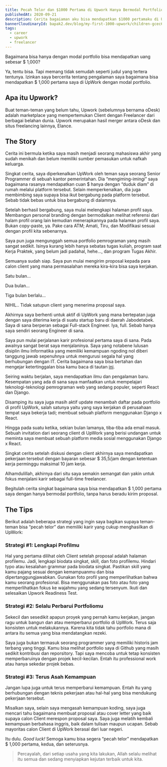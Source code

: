 ```yaml
---
title: Pecah Telor dan $1000 Pertama di Upwork Hanya Bermodal Portfolio
publishedAt: 2020-09-21
description: Cerita bagaiaman aku bisa mendapatkan $1000 pertamaku di Upwork
bannerCloudinaryId: bapak2.dev/blog/my-first-1000-upwork/children-gcec636513_1280_fypict
tags:
  - career
  - upwork
  - freelancer
---
```


<callout-warning class="aside">Bagaimana bisa hanya dengan modal portfolio bisa mendapatkan uang sebesar $ 1,000?</callout-warning>

Ya, tentu bisa. Tapi memang tidak semudah seperti judul yang tertera tentunya. Izinkan saya bercerita tentang pengalaman saya bagaimana bisa mendapatkan $ 1,000 pertama saya di UpWork dengan modal portfolio.

## Apa itu Upwork?

Buat teman-teman yang belum tahu, Upwork (sebelumnya bernama oDesk) adalah marketplace yang mempertemukan Client dengan Freelancer dari berbagai belahan dunia. Upwork merupakan hasil merger antara oDesk dan situs freelancing lainnya, Elance.

## The Story

Cerita ini bermula ketika saya masih menjadi seorang mahasiswa akhir yang sudah menikah dan belum memiliki sumber pemasukan untuk nafkah keluarga.

Singkat cerita, saya diperkenalkan UpWork oleh teman saya seorang Senior Programmer di sebuah kantor pemerintahan. Dia “mengiming-imingi” saya bagaimana rasanya mendapatkan cuan $ hanya dengan “duduk diam” di rumah melalui platform tersebut. Selain memperkenalkan, dia juga membimbing saya supaya bisa ikut bergabung pada platform tersebut. Sebab tidak bebas untuk bisa bergabung di dalamnya.

Setelah berhasil bergabung, saya mulai melengkapi halaman profil saya. Membangun personal branding dengan bermodalkan melihat referensi dari halam profil orang lain kemudian menerapkannya pada halaman profil saya. Bukan copy-paste, ya. Pake cara ATM; Amati, Tiru, dan Modifikasi sesuai dengan profil kita sebenarnya.

Saya pun juga mengunggah semua portfolio pemrograman yang masih sangat sedikit. Isinya kurang lebih hanya sebatas tugas kuliah, program saat Kerja Praktek, yang belum jadi padahal, hehe…, dan program Tugas Akhir.

Semuanya sudah siap. Saya pun mulai mengirim proposal kepada para calon client yang mana permasalahan mereka kira-kira bisa saya kerjakan.

Satu bulan…

Dua bulan…

Tiga bulan berlalu…

NIHIL.. Tidak satupun client yang menerima proposal saya.

Akhirnya saya berhenti untuk aktif di UpWork yang mana bertepatan juga dengan saya diterima kerja di suatu startup baru di daerah Jabodetabek. Saya di sana berperan sebagai Full-stack Engineer. Iya, full. Sebab hanya saya sendiri seorang Engineer di sana.

Saya pun mulai perjalanan karir profesional pertama saya di sana. Pada awalnya sangat berat saya menjalaninya. Saya yang notabene lulusan disiplin ilmu Informatika yang memiliki kemampuan ngoding nol diberi tanggung jawab sepenuhnya untuk mengurusi segala hal yang berhubungan dengan IT. Cerita bagaimana saya bisa bertahan dan mengejar ketertinggalan bisa kamu baca di tautan [ini](https://hanihusam.com/blog/how-i-become-a-programmer).

Seiring waktu berjalan, saya mendapatkan ilmu dan pengalaman baru. Kesempatan yang ada di sana saya manfaatkan untuk mempelajari teknologi-teknologi pemrograman web yang sedang populer, seperti React dan Django.

Disamping itu saya juga masih aktif update menambah daftar pada portfolio di profil UpWork, salah satunya yaitu yang saya kerjakan di perusahaan tempat saya bekerja tadi; membuat sebuah platform menggunakan Django x React.

Hingga pada suatu ketika, sekian bulan lamanya, tiba-tiba ada email masuk. Sebuah invitation dari seorang client di UpWork yang berisi undangan untuk meminta saya membuat sebuah platform media sosial menggunakan Django x React.

Singkat cerita setelah diskusi dengan client akhirnya saya mendapatkan pekerjaan tersebut dengan bayaran sebesar $ 35,5/jam dengan ketentuan kerja perminggu maksimal 10 jam kerja.

Alhamdulillah, akhirnya dari situ saya semakin semangat dan yakin untuk fokus menjalani karir sebagai full-time freelancer.

Begitulah cerita singkat bagaimana saya bisa mendapatkan $ 1,000 pertama saya dengan hanya bermodal portfolio, tanpa harus beradu kirim proposal.

## The Tips

Berikut adalah beberapa strategi yang ingin saya bagikan supaya teman-teman bisa “pecah telor” dan memiliki karir yang cukup menghasilkan di UpWork:

### Strategi \#1: Lengkapi Profilmu

Hal yang pertama dilihat oleh Client setelah proposal adalah halaman profilemu. Jadi, lengkapi biodata singkat, skill, dan foto profilemu. Hindari typo atau kesalahan grammar pada biodata singkat. Pastikan skill yang kamu pajang sesuai dengan kemampuanmu dan bisa dipertanggungjawabkan. Gunakan foto profil yang memperlihatkan bahwa kamu seorang profesional. Bisa menggunakan pas foto atau foto yang memperlihatkan fokus ke wajahmu yang sedang tersenyum. Ikuti dan selesaikan Upwork Readiness Test.

### Strategi \#2: Selalu Perbarui Portfoliomu

Sekecil dan sesedikit apapun proyek yang pernah kamu kerjakan, jangan ragu untuk bangun dan atau memperbarui portfolio di UpWork. Terus saja konsisten untuk melakukannya. Karena kita tidak tahu portfolio mana di antara itu semua yang bisa mendatangkan rezeki.

Saya juga bukan termasuk seorang programmer yang memiliki historis jam terbang yang tinggi. Kamu bisa melihat portfolio saya di Github yang masih sedikit kontribusi dan reporsitory. Tapi saya mencoba untuk tetap konsisten memperbaruinya dengan projek kecil-kecilan. Entah itu professional work atau hanya sekedar projek bebas.

### Strategi \#3: Terus Asah Kemampuan

Jangan lupa juga untuk terus memperbarui kemampuan. Entah itu yang berhubungan dengan teknis pekerjaan atau hal-hal yang bisa mendukung pekerjaan tersebut.

Misalkan saya, selain saya mengasah kemampuan koding, saya juga mencari tahu bagaimana membuat proposal atau cover letter yang baik supaya calon Client merespon proposal saya. Saya juga melatih kembali kemampuan berbahasa inggris, baik dalam tulisan maupun ucapan. Sebab mayoritas calon Client di UpWork berasal dari luar negeri.

Itu dulu. _Good luck!_ Semoga kamu bisa segera “pecah telor” mendapatkan $ 1,000 pertama, kedua, dan seterusnya.

> Percayalah, dari setiap usaha yang kita lakukan, Allah selalu melihat itu semua dan sedang menyiapkan kejutan terbaik untuk kita.

